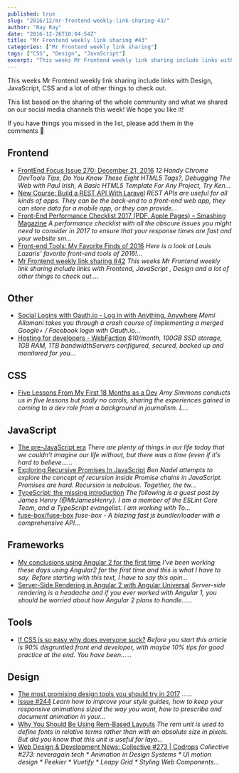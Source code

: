 ```yaml
---
published: true
slug: "2016/12/mr-frontend-weekly-link-sharing-43/"
author: "Ray Ray"
date: "2016-12-26T10:04:54Z"
title: "Mr Frontend weekly link sharing #43"
categories: ["Mr Frontend weekly link sharing"]
tags: ["CSS", "Design", "JavaScript"]
excerpt: "This weeks Mr Frontend weekly link sharing include links with Design, JavaScript, CSS and a lot of ..."
---
```


This weeks Mr Frontend weekly link sharing include links with Design, JavaScript, CSS and a lot of other things to check out.

This list based on the sharing of the whole community and what we shared on our social media channels this week! We hope you like it!

If you have things you missed in the list, please add them in the comments 🙂

## Frontend

* [FrontEnd Focus Issue 270: December 21, 2016](http://buff.ly/2h4Cyhu "FrontEnd Focus Issue 270: December 21, 2016") _12 Handy Chrome DevTools Tips, Do You Know These Eight HTML5 Tags?, Debugging The Web with Paul Irish, A Basic HTML5 Template For Any Project, Try Ken..._
* [New Course: Build a REST API With Laravel](http://buff.ly/2iile9S "New Course: Build a REST API With Laravel") _REST APIs are useful for all kinds of apps. They can be the back-end to a front-end web app, they can store data for a mobile app, or they can provide..._
* [Front-End Performance Checklist 2017 (PDF, Apple Pages) – Smashing Magazine](http://buff.ly/2hraLZT "Front-End Performance Checklist 2017 (PDF, Apple Pages) – Smashing Magazine") _A performance checklist with all the obscure issues you might need to consider in 2017 to ensure that your response times are fast and your website sm..._
* [Front-end Tools: My Favorite Finds of 2016](http://buff.ly/2hVn3gj "Front-end Tools: My Favorite Finds of 2016") _Here is a look at Louis Lazaris' favorite front-end tools of 2016!..._
* [Mr Frontend weekly link sharing #42](https://mrfrontend.org/2016/12/mr-frontend-weekly-link-sharing-42/ "Mr Frontend weekly link sharing #42") _This weeks Mr Frontend weekly link sharing include links with Frontend, JavaScript , Design and a lot of other things to check out...._

## Other

* [Social Logins with Oauth.io - Log in with Anything, Anywhere](http://buff.ly/2h4HgMk "Social Logins with Oauth.io - Log in with Anything, Anywhere") _Memi Allamani takes you through a crash course of implementing a merged Google+ / Facebook login with Oauth.io..._
* [Hosting for developers - WebFaction](http://buff.ly/2h2u92V "Hosting for developers - WebFaction") _$10/month, 100GB SSD storage, 1GB RAM, 1TB bandwidthServers configured, secured, backed up and monitored for you..._

## CSS

* [Five Lessons From My First 18 Months as a Dev](http://buff.ly/2iibnRs "Five Lessons From My First 18 Months as a Dev") _Amy Simmons conducts us in five lessons but sadly no carols, sharing the experiences gained in coming to a dev role from a background in journalism. L..._

## JavaScript

* [The pre-JavaScript era](http://buff.ly/2iikGAW "The pre-JavaScript era") _There are plenty of things in our life today that we couldn’t imagine our life without, but there was a time (even if it’s hard to believe…..._
* [Exploring Recursive Promises In JavaScript](http://buff.ly/2h4y3Uj "Exploring Recursive Promises In JavaScript") _Ben Nadel attempts to explore the concept of recursion inside Promise chains in JavaScript. Promises are hard. Recursion is nebulous. Together, the tw..._
* [TypeScript: the missing introduction](http://buff.ly/2hcGNwn "TypeScript: the missing introduction") _The following is a guest post by James Henry (@MrJamesHenry). I am a member of the ESLint Core Team, and a TypeScript evangelist. I am working with To..._
* [fuse-box/fuse-box](http://buff.ly/2hKOl6z "fuse-box/fuse-box") _fuse-box - A blazing fast js bundler/loader with a comprehensive API..._

## Frameworks

* [My conclusions using Angular 2 for the first time](http://buff.ly/2hJSOZu "My conclusions using Angular 2 for the first time") _I’ve been working these days using Angular2 for the first time and this is what I have to say. Before starting with this text, I have to say this opin..._
* [Server-Side Rendering in Angular 2 with Angular Universal](http://buff.ly/2hQVzbX "Server-Side Rendering in Angular 2 with Angular Universal") _Server-side rendering is a headache and if you ever worked with Angular 1, you should be worried about how Angular 2 plans to handle......_

## Tools

* [If CSS is so easy why does everyone suck?](http://buff.ly/2i4Pohw "If CSS is so easy why does everyone suck?") _Before you start this article is 90% disgruntled front end developer, with maybe 10% tips for good practice at the end. You have been…..._

## Design

* [The most promising design tools you should try in 2017](http://buff.ly/2hehcyq "The most promising design tools you should try in 2017") _…..._
* [Issue #244](http://buff.ly/2hcyJfe "Issue #244") _Learn how to improve your style guides, how to keep your responsive animations sized the way you want, how to prescribe and document animation in your..._
* [Why You Should Be Using Rem-Based Layouts](http://buff.ly/2gR6iOU "Why You Should Be Using Rem-Based Layouts") _The rem unit is used to define fonts in relative terms rather than with an absolute size in pixels. But did you know that this unit is useful for layo..._
* [Web Design & Development News: Collective #273 | Codrops](http://buff.ly/2gMnoO3 "Web Design & Development News: Collective #273 | Codrops") _Collective #273: neveragain.tech * Animation in Design Systems * UI motion design * Peekier * Vuetify * Leapy Grid * Styling Web Components..._